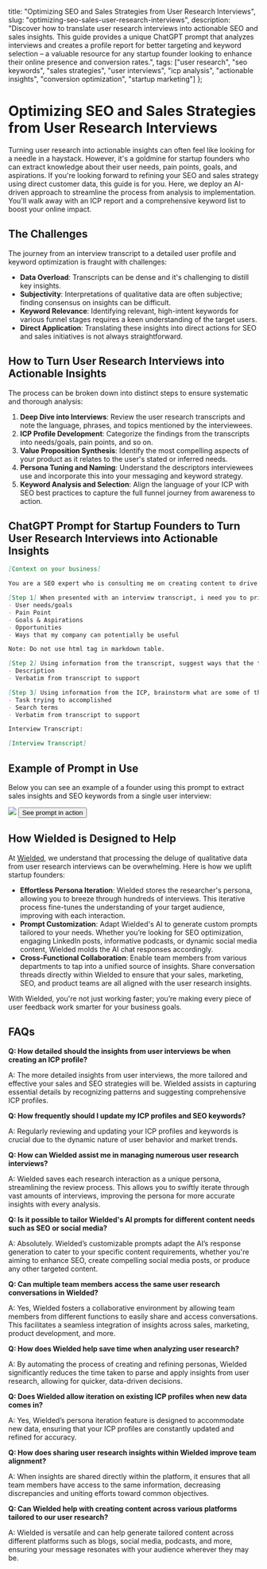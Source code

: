 
  title: "Optimizing SEO and Sales Strategies from User Research Interviews",
  slug: "optimizing-seo-sales-user-research-interviews",
  description: "Discover how to translate user research interviews into actionable SEO and sales insights. This guide provides a unique ChatGPT prompt that analyzes interviews and creates a profile report for better targeting and keyword selection – a valuable resource for any startup founder looking to enhance their online presence and conversion rates.",
  tags: ["user research", "seo keywords", "sales strategies", "user interviews", "icp analysis", "actionable insights", "conversion optimization", "startup marketing"]
};

# Optimizing SEO and Sales Strategies from User Research Interviews

Turning user research into actionable insights can often feel like looking for a needle in a haystack. However, it's a goldmine for startup founders who can extract knowledge about their user needs, pain points, goals, and aspirations. If you're looking forward to refining your SEO and sales strategy using direct customer data, this guide is for you. Here, we deploy an AI-driven approach to streamline the process from analysis to implementation. You'll walk away with an ICP report and a comprehensive keyword list to boost your online impact.

## The Challenges

The journey from an interview transcript to a detailed user profile and keyword optimization is fraught with challenges:
- **Data Overload**: Transcripts can be dense and it's challenging to distill key insights.
- **Subjectivity**: Interpretations of qualitative data are often subjective; finding consensus on insights can be difficult.
- **Keyword Relevance**: Identifying relevant, high-intent keywords for various funnel stages requires a keen understanding of the target users.
- **Direct Application**: Translating these insights into direct actions for SEO and sales initiatives is not always straightforward.

## How to Turn User Research Interviews into Actionable Insights

The process can be broken down into distinct steps to ensure systematic and thorough analysis:

1. **Deep Dive into Interviews**: Review the user research transcripts and note the language, phrases, and topics mentioned by the interviewees.
2. **ICP Profile Development**: Categorize the findings from the transcripts into needs/goals, pain points, and so on.
3. **Value Proposition Synthesis**: Identify the most compelling aspects of your product as it relates to the user's stated or inferred needs.
4. **Persona Tuning and Naming**: Understand the descriptors interviewees use and incorporate this into your messaging and keyword strategy.
5. **Keyword Analysis and Selection**: Align the language of your ICP with SEO best practices to capture the full funnel journey from awareness to action.

## ChatGPT Prompt for Startup Founders to Turn User Research Interviews into Actionable Insights

```markdown
[Context on your business]

You are a SEO expert who is consulting me on creating content to drive conversion on my product for the target customer. I'll provide an interview transcript with a target and I need you to present the ICP report on the target and then subsequently a list of potential search keyword that people similar to the target could be searching online during the entire funnel journey from awareness to action.

[Step 1] When presented with an interview transcript, i need you to print the detailed ICP with the following columns in a table, for points that are not found in the transcript directly, append `(inferred)` to point:
- User needs/goals
- Pain Point
- Goals & Aspirations
- Opportunities
- Ways that my company can potentially be useful

Note: Do not use html tag in markdown table.

[Step 2] Using information from the transcript, suggest ways that the target would use to describe themselves when fine-tuning search results for themselves online. Suggest at least 5. Print it in a table:
- Description
- Verbatim from transcript to support

[Step 3] Using information from the ICP, brainstorm what are some of the search keywords that I need to optimise for for people like the target user to discover us. Print it in the table below with the following columns, give me at least 30:
- Task trying to accomplished
- Search terms
- Verbatim from transcript to support

Interview Transcript:

[Interview Transcript]

```

## Example of Prompt in Use

Below you can see an example of a founder using this prompt to extract sales insights and SEO keywords from a single user interview:

<img src="/assets/images/optimizing-seo-sales-user-research-interviews.png" className="w-full"/>

<a href="https://wielded.com/share/ff1228da-58cc-4171-998c-4d8ea172ca28/" target="_blank">
  <Button className="w-full">See prompt in action</Button>
</a>


## How Wielded is Designed to Help

At [Wielded](https://wielded.com/), we understand that processing the deluge of qualitative data from user research interviews can be overwhelming. Here is how we uplift startup founders:

- **Effortless Persona Iteration**: Wielded stores the researcher's persona, allowing you to breeze through hundreds of interviews. This iterative process fine-tunes the understanding of your target audience, improving with each interaction.
- **Prompt Customization**: Adapt Wielded's AI to generate custom prompts tailored to your needs. Whether you’re looking for SEO optimization, engaging LinkedIn posts, informative podcasts, or dynamic social media content, Wielded molds the AI chat responses accordingly.
- **Cross-Functional Collaboration**: Enable team members from various departments to tap into a unified source of insights. Share conversation threads directly within Wielded to ensure that your sales, marketing, SEO, and product teams are all aligned with the user research insights.

With Wielded, you're not just working faster; you’re making every piece of user feedback work smarter for your business goals.

## FAQs

**Q: How detailed should the insights from user interviews be when creating an ICP profile?**

A: The more detailed insights from user interviews, the more tailored and effective your sales and SEO strategies will be. Wielded assists in capturing essential details by recognizing patterns and suggesting comprehensive ICP profiles.

**Q: How frequently should I update my ICP profiles and SEO keywords?**

A: Regularly reviewing and updating your ICP profiles and keywords is crucial due to the dynamic nature of user behavior and market trends.


**Q: How can Wielded assist me in managing numerous user research interviews?**

A: Wielded saves each research interaction as a unique persona, streamlining the review process. This allows you to swiftly iterate through vast amounts of interviews, improving the persona for more accurate insights with every analysis.

**Q: Is it possible to tailor Wielded's AI prompts for different content needs such as SEO or social media?**

A: Absolutely. Wielded’s customizable prompts adapt the AI’s response generation to cater to your specific content requirements, whether you're aiming to enhance SEO, create compelling social media posts, or produce any other targeted content.

**Q: Can multiple team members access the same user research conversations in Wielded?**

A: Yes, Wielded fosters a collaborative environment by allowing team members from different functions to easily share and access conversations. This facilitates a seamless integration of insights across sales, marketing, product development, and more.

**Q: How does Wielded help save time when analyzing user research?**

A: By automating the process of creating and refining personas, Wielded significantly reduces the time taken to parse and apply insights from user research, allowing for quicker, data-driven decisions.

**Q: Does Wielded allow iteration on existing ICP profiles when new data comes in?**

A: Yes, Wielded’s persona iteration feature is designed to accommodate new data, ensuring that your ICP profiles are constantly updated and refined for accuracy.

**Q: How does sharing user research insights within Wielded improve team alignment?**

A: When insights are shared directly within the platform, it ensures that all team members have access to the same information, decreasing discrepancies and uniting efforts toward common objectives.

**Q: Can Wielded help with creating content across various platforms tailored to our user research?**

A: Wielded is versatile and can help generate tailored content across different platforms such as blogs, social media, podcasts, and more, ensuring your message resonates with your audience wherever they may be.

